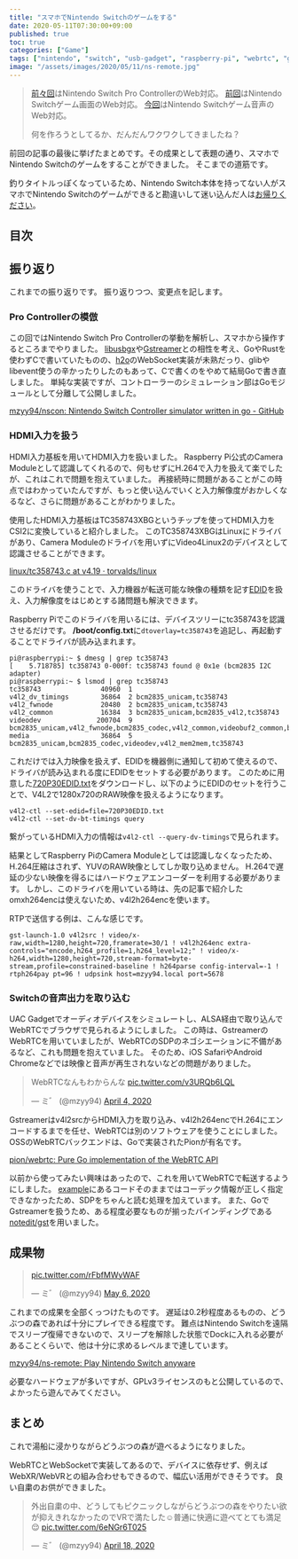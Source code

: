```yaml
---
title: "スマホでNintendo Switchのゲームをする"
date: 2020-05-11T07:30:00+09:00
published: true
toc: true
categories: ["Game"]
tags: ["nintendo", "switch", "usb-gadget", "raspberry-pi", "webrtc", "gstreamer", "tc358743"]
image: "/assets/images/2020/05/11/ns-remote.jpg"
---
```


> [前々回](../2020/2020-03-20-nintendo-switch-pro-controller-usb-gadget.md)はNintendo Switch Pro ControllerのWeb対応。
> [前回](../2020/2020-04-10-raspberrypi-hdmi-input.md)はNintendo Switchゲーム画面のWeb対応。
> [今回](../2020/2020-04-17-nintendo-switch-audio-uac-gadget.md)はNintendo Switchゲーム音声のWeb対応。
>
> 何を作ろうとしてるか、だんだんワクワクしてきましたね？

前回の記事の最後に挙げたまとめです。その成果として表題の通り、スマホでNintendo Switchのゲームをすることができました。
そこまでの道筋です。

釣りタイトルっぽくなっているため、Nintendo Switch本体を持ってない人がスマホでNintendo Switchのゲームができると勘違いして迷い込んだ人は[お帰りください](https://chiebukuro.yahoo.co.jp/)。

## 目次


## 振り返り

これまでの振り返りです。
振り返りつつ、変更点を記します。

### Pro Controllerの模倣

<PostLink slug="nintendo-switch-pro-controller-usb-gadget" />

この回ではNintendo Switch Pro Controllerの挙動を解析し、スマホから操作するところまでやりました。
[libusbgx](https://github.com/libusbgx/libusbgx)や[Gstreamer](https://gstreamer.freedesktop.org/)との相性を考え、GoやRustを使わずCで書いていたものの、[h2o](https://github.com/h2o/h2o)のWebSocket実装が未熟だっり、glibやlibevent使うの辛かったりしたのもあって、Cで書くのをやめて結局Goで書き直しました。
単純な実装ですが、コントローラーのシミュレーション部はGoモジュールとして分離して公開しました。

[mzyy94/nscon: Nintendo Switch Controller simulator written in go - GitHub](https://github.com/mzyy94/nscon)


### HDMI入力を扱う

<PostLink slug="raspberrypi-hdmi-input" />

HDMI入力基板を用いてHDMI入力を扱いました。
Raspberry Pi公式のCamera Moduleとして認識してくれるので、何もせずにH.264で入力を扱えて楽でしたが、これはこれで問題を抱えていました。
再接続時に問題があることがこの時点ではわかっていたんですが、もっと使い込んでいくと入力解像度がおかしくなるなど、さらに問題があることがわかりました。

使用したHDMI入力基板はTC358743XBGというチップを使ってHDMI入力をCSI2に変換していると紹介しました。
このTC358743XBGはLinuxにドライバがあり、Camera Moduleのドライバを用いずにVideo4Linux2のデバイスとして認識させることができます。

[linux/tc358743.c at v4.19 · torvalds/linux](https://github.com/torvalds/linux/blob/v4.19/drivers/media/i2c/tc358743.c)

このドライバを使うことで、入力機器が転送可能な映像の種類を記す[EDID](https://en.wikipedia.org/wiki/Extended_Display_Identification_Data)を扱え、入力解像度をはじめとする諸問題も解決できます。

Raspberry Piでこのドライバを用いるには、デバイスツリーにtc358743を認識させるだけです。
**/boot/config.txt**に`dtoverlay=tc358743`を追記し、再起動することでドライバが読み込まれます。

```
pi@raspberrypi:~ $ dmesg | grep tc358743
[    5.718785] tc358743 0-000f: tc358743 found @ 0x1e (bcm2835 I2C adapter)
pi@raspberrypi:~ $ lsmod | grep tc358743
tc358743               40960  1
v4l2_dv_timings        36864  2 bcm2835_unicam,tc358743
v4l2_fwnode            20480  2 bcm2835_unicam,tc358743
v4l2_common            16384  3 bcm2835_unicam,bcm2835_v4l2,tc358743
videodev              200704  9 bcm2835_unicam,v4l2_fwnode,bcm2835_codec,v4l2_common,videobuf2_common,bcm2835_v4l2,v4l2_mem2mem,videobuf2_v4l2,tc358743
media                  36864  5 bcm2835_unicam,bcm2835_codec,videodev,v4l2_mem2mem,tc358743
```

これだけでは入力映像を扱えず、EDIDを機器側に通知して初めて使えるので、ドライバが読み込まれる度にEDIDをセットする必要があります。
このために用意した[720P30EDID.txt](https://gist.github.com/mzyy94/b0a39c6d423cdf50fd2e3d9963e8e909#file-720p30edid-txt)をダウンロードし、以下のようにEDIDのセットを行うことで、V4L2で1280x720のRAW映像を扱えるようになります。

```
v4l2-ctl --set-edid=file=720P30EDID.txt
v4l2-ctl --set-dv-bt-timings query
```

繋がっているHDMI入力の情報は`v4l2-ctl --query-dv-timings`で見られます。

結果としてRaspberry PiのCamera Moduleとしては認識しなくなったため、H.264圧縮はされず、YUVのRAW映像としてしか取り込めません。
H.264で遅延の少ない映像を得るにはハードウェアエンコーダーを利用する必要があります。
しかし、このドライバを用いている時は、先の記事で紹介したomxh264encは使えないため、v4l2h264encを使います。

RTPで送信する例は、こんな感じです。

```
gst-launch-1.0 v4l2src ! video/x-raw,width=1280,height=720,framerate=30/1 ! v4l2h264enc extra-controls="encode,h264_profile=1,h264_level=12;" ! video/x-h264,width=1280,height=720,stream-format=byte-stream,profile=constrained-baseline ! h264parse config-interval=-1 ! rtph264pay pt=96 ! udpsink host=mzyy94.local port=5678
```


### Switchの音声出力を取り込む

<PostLink slug="nintendo-switch-audio-uac-gadget" />

UAC Gadgetでオーディオデバイスをシミュレートし、ALSA経由で取り込んでWebRTCでブラウザで見られるようにしました。
この時は、GstreamerのWebRTCを用いていましたが、WebRTCのSDPのネゴシエーションに不備があるなど、これも問題を抱えていました。
そのため、iOS SafariやAndroid Chromeなどでは映像と音声が再生されないなどの問題がありました。

<blockquote class="twitter-tweet"><p lang="ja" dir="ltr">WebRTCなんもわからんな <a href="https://t.co/v3URQb6LQL">pic.twitter.com/v3URQb6LQL</a></p>&mdash; ミ゛ (@mzyy94) <a href="https://twitter.com/mzyy94/status/1246366906514149376?ref_src=twsrc%5Etfw">April 4, 2020</a></blockquote> <script async src="https://platform.twitter.com/widgets.js" charset="utf-8"></script>

Gstreamerはv4l2srcからHDMI入力を取り込み、v4l2h264encでH.264にエンコードするまでを任せ、WebRTCは別のソフトウェアを使うことにしました。
OSSのWebRTCバックエンドは、Goで実装されたPionが有名です。

[pion/webrtc: Pure Go implementation of the WebRTC API](https://github.com/pion/webrtc)

以前から使ってみたい興味はあったので、これを用いてWebRTCで転送するようにしました。
[example](https://github.com/pion/example-webrtc-applications)にあるコードそのままではコーデック情報が正しく指定できなかったため、SDPをちゃんと読む処理を加えています。
また、GoでGstreamerを扱うため、ある程度必要なものが揃ったバインディングである[notedit/gst](https://github.com/notedit/gst)を用いました。

## 成果物


<blockquote class="twitter-tweet"><p lang="und" dir="ltr"><a href="https://t.co/rFbfMWyWAF">pic.twitter.com/rFbfMWyWAF</a></p>&mdash; ミ゛ (@mzyy94) <a href="https://twitter.com/mzyy94/status/1258118680056958976?ref_src=twsrc%5Etfw">May 6, 2020</a></blockquote> <script async src="https://platform.twitter.com/widgets.js" charset="utf-8"></script>

これまでの成果を全部くっつけたものです。
遅延は0.2秒程度あるものの、どうぶつの森であれば十分にプレイできる程度です。
難点はNintendo Switchを遠隔でスリープ復帰できないので、スリープを解除した状態でDockに入れる必要があることくらいで、他は十分に求めるレベルまで達しています。

[mzyy94/ns-remote: Play Nintendo Switch anyware](https://github.com/mzyy94/ns-remote)

必要なハードウェアが多いですが、GPLv3ライセンスのもと公開しているので、よかったら遊んでみてください。

## まとめ

これで湯船に浸かりながらどうぶつの森が遊べるようになりました。

WebRTCとWebSocketで実装してあるので、デバイスに依存せず、例えばWebXR/WebVRとの組み合わせもできるので、幅広い活用ができそうです。
良い自粛のお供ができました。

<blockquote class="twitter-tweet"><p lang="ja" dir="ltr">外出自粛の中、どうしてもピクニックしながらどうぶつの森をやりたい欲が抑えきれなかったのでVRで満たした☺️普通に快適に遊べてとても満足😌 <a href="https://t.co/6eNGr6T025">pic.twitter.com/6eNGr6T025</a></p>&mdash; ミ゛ (@mzyy94) <a href="https://twitter.com/mzyy94/status/1251611891190792192?ref_src=twsrc%5Etfw">April 18, 2020</a></blockquote> <script async src="https://platform.twitter.com/widgets.js" charset="utf-8"></script>
